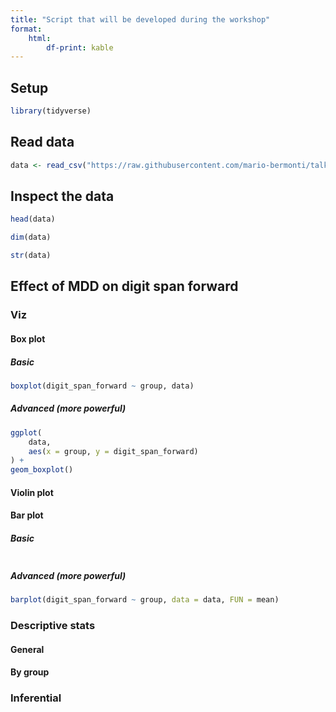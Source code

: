 ```yaml
---
title: "Script that will be developed during the workshop"
format: 
    html:
        df-print: kable
---
```


## Setup

```r
library(tidyverse)
```

## Read data

```r
data <- read_csv("https://raw.githubusercontent.com/mario-bermonti/talks/refs/heads/main/intro_r_cognition/data.csv")
```

## Inspect the data

```r
head(data)
```

```r
dim(data)
```

```r
str(data)
```

## Effect of MDD on digit span forward

### Viz

#### Box plot

##### Basic 
```r
boxplot(digit_span_forward ~ group, data)
```

##### Advanced (more powerful)
```r
ggplot(
    data,
    aes(x = group, y = digit_span_forward)
) +
geom_boxplot()
```

#### Violin plot

#### Bar plot

##### Basic

```r

```

##### Advanced (more powerful)

```r
barplot(digit_span_forward ~ group, data = data, FUN = mean)
```


### Descriptive stats

#### General

#### By group

### Inferential
